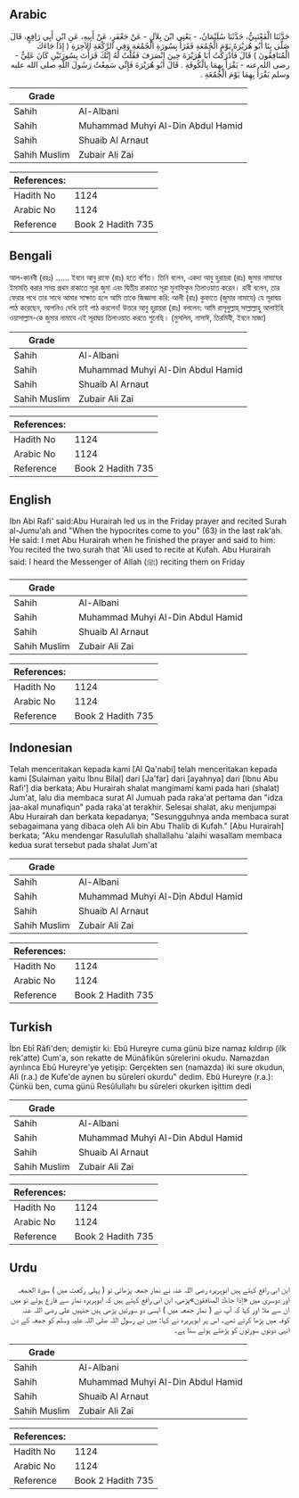 ## Arabic


<div dir="rtl" lang="ar" style={{fontSize:'larger',backgroundColor:'#f8f9fa',padding:20}}>
حَدَّثَنَا الْقَعْنَبِيُّ، حَدَّثَنَا سُلَيْمَانُ، - يَعْنِي ابْنَ بِلاَلٍ - عَنْ جَعْفَرٍ، عَنْ أَبِيهِ، عَنِ ابْنِ أَبِي رَافِعٍ، قَالَ صَلَّى بِنَا أَبُو هُرَيْرَةَ يَوْمَ الْجُمُعَةِ فَقَرَأَ بِسُورَةِ الْجُمُعَةِ وَفِي الرَّكْعَةِ الآخِرَةِ ‏(‏ إِذَا جَاءَكَ الْمُنَافِقُونَ ‏)‏ قَالَ فَأَدْرَكْتُ أَبَا هُرَيْرَةَ حِينَ انْصَرَفَ فَقُلْتُ لَهُ إِنَّكَ قَرَأْتَ بِسُورَتَيْنِ كَانَ عَلِيٌّ - رضى الله عنه - يَقْرَأُ بِهِمَا بِالْكُوفَةِ ‏.‏ قَالَ أَبُو هُرَيْرَةَ فَإِنِّي سَمِعْتُ رَسُولَ اللَّهِ صلى الله عليه وسلم يَقْرَأُ بِهِمَا يَوْمَ الْجُمُعَةِ ‏.‏
</div>
<div style={{backgroundColor:'#f8f9fa',padding:20, marginBottom: 10}}><table> <thead> <tr> <th>Grade</th> <th></th> </tr> </thead> <tbody> <tr><td>Sahih</td><td>Al-Albani</td></tr><tr><td>Sahih</td><td>Muhammad Muhyi Al-Din Abdul Hamid</td></tr><tr><td>Sahih</td><td>Shuaib Al Arnaut</td></tr><tr><td>Sahih Muslim</td><td>Zubair Ali Zai</td></tr></tbody></table><table> <thead> <tr> <th>References:</th> <th></th> </tr> </thead> <tbody><tr><td>Hadith No</td><td>1124</td></tr><tr><td>Arabic No</td><td>1124</td></tr><tr><td>Reference</td><td>Book 2 Hadith 735</td></tr></tbody></table></div>

## Bengali


<div dir="ltr" lang="bn" style={{fontSize:'larger',backgroundColor:'#f8f9fa',padding:20}}>
আল-কানবী (রহঃ) ...... ইবনে আবু রাফে (রাঃ) হতে বর্ণিত। তিনি বলেন, একদা আবু হুরায়রা (রাঃ) জুমার নামাযের ইমামতি করার সময় প্রথম রাকাতে সূরা জুমা এবং দ্বিতীয় রাকাতে সূরা মুনাফিকুন তিলাওয়াত করেন। রাবী বলেন, তার ফেরার পথে তার সাথে আমার সাক্ষাত হলে আমি তাকে জিজ্ঞাসা করি: আলী (রাঃ) কুফাতে (জুমার নামাযে) যে সূরাদ্বয় পাঠ করেছেন, আপনিও দেখি তাই পাঠ করলেন! উত্তরে আবু হুরায়রা (রাঃ) বললেন: আমি রাসূলুল্লাহ্‌ সাল্লাল্লাহু আলাইহি ওয়াসাল্লাম-কে জুমার নামাযে এই সূরাদ্বয় তিলাওয়াত করতে শুনেছি। (মুসলিম, নাসাঈ, তিরমিযী, ইবনে মাজা)
</div>
<div style={{backgroundColor:'#f8f9fa',padding:20, marginBottom: 10}}><table> <thead> <tr> <th>Grade</th> <th></th> </tr> </thead> <tbody> <tr><td>Sahih</td><td>Al-Albani</td></tr><tr><td>Sahih</td><td>Muhammad Muhyi Al-Din Abdul Hamid</td></tr><tr><td>Sahih</td><td>Shuaib Al Arnaut</td></tr><tr><td>Sahih Muslim</td><td>Zubair Ali Zai</td></tr></tbody></table><table> <thead> <tr> <th>References:</th> <th></th> </tr> </thead> <tbody><tr><td>Hadith No</td><td>1124</td></tr><tr><td>Arabic No</td><td>1124</td></tr><tr><td>Reference</td><td>Book 2 Hadith 735</td></tr></tbody></table></div>

## English


<div dir="ltr" lang="en" style={{fontSize:'larger',backgroundColor:'#f8f9fa',padding:20}}>
Ibn Abi Rafi' said:Abu Hurairah led us in the Friday prayer and recited Surah al-Jumu'ah and "When the hypocrites come to you" (63) in the last rak'ah. He said: I met Abu Hurairah when he finished the prayer and said to him: You recited the two surah that 'Ali used to recite at Kufah. Abu Hurairah said: I heard the Messenger of Allah (ﷺ) reciting them on Friday
</div>
<div style={{backgroundColor:'#f8f9fa',padding:20, marginBottom: 10}}><table> <thead> <tr> <th>Grade</th> <th></th> </tr> </thead> <tbody> <tr><td>Sahih</td><td>Al-Albani</td></tr><tr><td>Sahih</td><td>Muhammad Muhyi Al-Din Abdul Hamid</td></tr><tr><td>Sahih</td><td>Shuaib Al Arnaut</td></tr><tr><td>Sahih Muslim</td><td>Zubair Ali Zai</td></tr></tbody></table><table> <thead> <tr> <th>References:</th> <th></th> </tr> </thead> <tbody><tr><td>Hadith No</td><td>1124</td></tr><tr><td>Arabic No</td><td>1124</td></tr><tr><td>Reference</td><td>Book 2 Hadith 735</td></tr></tbody></table></div>

## Indonesian


<div dir="ltr" lang="id" style={{fontSize:'larger',backgroundColor:'#f8f9fa',padding:20}}>
Telah menceritakan kepada kami [Al Qa'nabi] telah menceritakan kepada kami [Sulaiman yaitu Ibnu Bilal] dari [Ja'far] dari [ayahnya] dari [Ibnu Abu Rafi'] dia berkata; Abu Hurairah shalat mangimami kami pada hari (shalat) Jum'at, lalu dia membaca surat Al Jumuah pada raka'at pertama dan "idza jaa-akal munafiqun" pada raka'at terakhir. Selesai shalat, aku menjumpai Abu Hurairah dan berkata kepadanya; "Sesungguhnya anda membaca surat sebagaimana yang dibaca oleh Ali bin Abu Thalib di Kufah." [Abu Hurairah] berkata; "Aku mendengar Rasulullah shallallahu 'alaihi wasallam membaca kedua surat tersebut pada shalat Jum'at
</div>
<div style={{backgroundColor:'#f8f9fa',padding:20, marginBottom: 10}}><table> <thead> <tr> <th>Grade</th> <th></th> </tr> </thead> <tbody> <tr><td>Sahih</td><td>Al-Albani</td></tr><tr><td>Sahih</td><td>Muhammad Muhyi Al-Din Abdul Hamid</td></tr><tr><td>Sahih</td><td>Shuaib Al Arnaut</td></tr><tr><td>Sahih Muslim</td><td>Zubair Ali Zai</td></tr></tbody></table><table> <thead> <tr> <th>References:</th> <th></th> </tr> </thead> <tbody><tr><td>Hadith No</td><td>1124</td></tr><tr><td>Arabic No</td><td>1124</td></tr><tr><td>Reference</td><td>Book 2 Hadith 735</td></tr></tbody></table></div>

## Turkish


<div dir="ltr" lang="tr" style={{fontSize:'larger',backgroundColor:'#f8f9fa',padding:20}}>
İbn Ebî Râfi'den; demiştir ki: Ebû Hureyre cuma günü bize namaz kıldırıp (ilk rek'atte) Cum'a, son rekatte de Münâfikûn sûrelerini okudu. Namazdan ayrılınca Ebû Hureyre'ye yetişip: Gerçekten sen (namazda) iki sure okudun, Ali (r.a.) de Kufe'de aynen bu sûreleri okurdu" dedim. Ebû Hureyre (r.a.): Çünkü ben, cuma günü Resûlullahı bu sûreleri okurken işittim dedi
</div>
<div style={{backgroundColor:'#f8f9fa',padding:20, marginBottom: 10}}><table> <thead> <tr> <th>Grade</th> <th></th> </tr> </thead> <tbody> <tr><td>Sahih</td><td>Al-Albani</td></tr><tr><td>Sahih</td><td>Muhammad Muhyi Al-Din Abdul Hamid</td></tr><tr><td>Sahih</td><td>Shuaib Al Arnaut</td></tr><tr><td>Sahih Muslim</td><td>Zubair Ali Zai</td></tr></tbody></table><table> <thead> <tr> <th>References:</th> <th></th> </tr> </thead> <tbody><tr><td>Hadith No</td><td>1124</td></tr><tr><td>Arabic No</td><td>1124</td></tr><tr><td>Reference</td><td>Book 2 Hadith 735</td></tr></tbody></table></div>

## Urdu


<div dir="rtl" lang="ur" style={{fontSize:'larger',backgroundColor:'#f8f9fa',padding:20}}>
ابن ابی رافع کہتے ہیں ابوہریرہ رضی اللہ عنہ نے نماز جمعہ پڑھائی تو ( پہلی رکعت میں ) سورۃ الجمعہ اور دوسری میں «إذا جاءك المنافقون»پڑھی، ابن ابی رافع کہتے ہیں کہ ابوہریرہ نماز سے فارغ ہوئے تو میں ان سے ملا اور کہا کہ آپ نے ( نماز جمعہ میں ) ایسی دو سورتیں پڑھی ہیں جنہیں علی رضی اللہ عنہ کوفہ میں پڑھا کرتے تھے۔ اس پر ابوہریرہ نے کہا: میں نے رسول اللہ صلی اللہ علیہ وسلم کو جمعہ کے دن انہی دونوں سورتوں کو پڑھتے ہوئے سنا ہے۔
</div>
<div style={{backgroundColor:'#f8f9fa',padding:20, marginBottom: 10}}><table> <thead> <tr> <th>Grade</th> <th></th> </tr> </thead> <tbody> <tr><td>Sahih</td><td>Al-Albani</td></tr><tr><td>Sahih</td><td>Muhammad Muhyi Al-Din Abdul Hamid</td></tr><tr><td>Sahih</td><td>Shuaib Al Arnaut</td></tr><tr><td>Sahih Muslim</td><td>Zubair Ali Zai</td></tr></tbody></table><table> <thead> <tr> <th>References:</th> <th></th> </tr> </thead> <tbody><tr><td>Hadith No</td><td>1124</td></tr><tr><td>Arabic No</td><td>1124</td></tr><tr><td>Reference</td><td>Book 2 Hadith 735</td></tr></tbody></table></div>